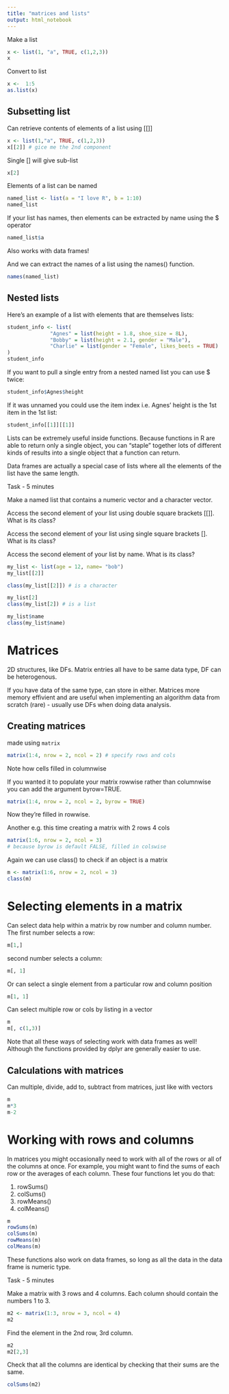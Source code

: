 ```yaml
---
title: "matrices and lists"
output: html_notebook
---
```


Make a list
```r
x <- list(1, "a", TRUE, c(1,2,3))
x
```

Convert to list
```r
x <-  1:5
as.list(x)
```

## Subsetting list
Can retrieve contents of elements of a list using [[]]

```r
x <- list(1,"a", TRUE, c(1,2,3))
x[[2]] # gice me the 2nd component
```

Single [] will give sub-list
```r
x[2]
```

Elements of a list can be named
```r
named_list <- list(a = "I love R", b = 1:10)
named_list
```


If your list has names, then elements can be extracted by name using the $ operator

```r
named_list$a
```

Also works with data frames!

And we can extract the names of a list using the names() function.

```r
names(named_list)
```


## Nested lists

Here's an example of a list with elements that are themselves lists:

```r
student_info <- list(
              "Agnes" = list(height = 1.8, shoe_size = 8L),
              "Bobby" = list(height = 2.1, gender = "Male"),
              "Charlie" = list(gender = "Female", likes_beets = TRUE)
)
student_info

```

If you want to pull a single entry from a nested named list you can use $ twice:
```r
student_info$Agnes$height
```

If it was unnamed you could use the item index i.e. Agnes' height is the 1st item in the 1st list:
```r
student_info[[1]][[1]]
```

Lists can be extremely useful inside functions. Because functions in R are able to return only a single object, you can “staple” together lots of different kinds of results into a single object that a function can return.

Data frames are actually a special case of lists where all the elements of the list have the same length.

Task - 5 minutes

Make a named list that contains a numeric vector and a character vector.

Access the second element of your list using double square brackets [[]]. What is its class?

Access the second element of your list using single square brackets []. What is its class?

Access the second element of your list by name. What is its class?

```r
my_list <- list(age = 12, name= "bob")
my_list[[2]]

class(my_list[[2]]) # is a character

my_list[2]
class(my_list[2]) # is a list

my_list$name
class(my_list$name)
```

# Matrices
2D structures, like DFs. Matrix entries all have to be same data type, DF can be heterogenous.

If you have data of the same type, can store in either. Matrices more memory effivient and are useful when implementing an algorithm data from scratch (rare) - usually use DFs when doing data analysis.

## Creating matrices

made using `matrix`

```r
matrix(1:4, nrow = 2, ncol = 2) # specify rows and cols
```
Note how cells filled in columnwise

If you wanted it to populate your matrix rowwise rather than columnwise you can add the argument byrow=TRUE.

```r
matrix(1:4, nrow = 2, ncol = 2, byrow = TRUE)
```
Now they're filled in rowwise.

Another e.g. this time creating a matrix with 2 rows 4 cols
```r
matrix(1:6, nrow = 2, ncol = 3)
# because byrow is default FALSE, filled in colswise
```


Again we can use class() to check if an object is a matrix
```r
m <- matrix(1:6, nrow = 2, ncol = 3)
class(m)
```

 
# Selecting elements in a matrix

Can select data help within a matrix by row number and column number. The first number selects a row:

```r
m[1,]
```

second number selects a column:
```r
m[, 1]
```

Or can select a single element from a particular row and column position
```r
m[1, 1]
```
Can select multiple row or cols by listing in a vector
```r
m
m[, c(1,3)]
```
Note that all these ways of selecting work with data frames as well! Although the functions provided by dplyr are generally easier to use.

## Calculations with matrices

Can multiple, divide, add to, subtract from matrices, just like with vectors

```r
m
m*3
m-2
```


# Working with rows and columns

In matrices you might occasionally need to work with all of the rows or all of the columns at once. For example, you might want to find the sums of each row or the averages of each column. These four functions let you do that:

1. rowSums()
2. colSums()
3. rowMeans()
4. colMeans()

```r
m
rowSums(m)
colSums(m)
rowMeans(m)
colMeans(m)
```
These functions also work on data frames, so long as all the data in the data frame is numeric type.


Task - 5 minutes

Make a matrix with 3 rows and 4 columns. Each column should contain the numbers 1 to 3.

```r
m2 <- matrix(1:3, nrow = 3, ncol = 4)
m2
```


Find the element in the 2nd row, 3rd column.

```r
m2
m2[2,3]
```


Check that all the columns are identical by checking that their sums are the same.

```r
colSums(m2)
```

